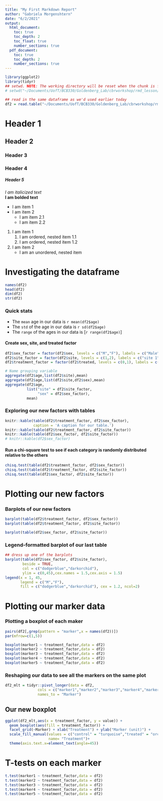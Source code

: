 ```yaml
---
title: "My First Markdown Report"
author: "Gabriela Morgenshtern"
date: "6/2/2021"
output:
  html_document: 
    toc: true
    toc_depth: 2
    toc_float: true
    number_sections: true
  pdf_document: 
    toc: true
    toc_depth: 2
    number_sections: true
---
```


```r
library(ggplot2)
library(tidyr)
## setwd. NOTE: The working directory will be reset when the chunk is finished running.
# setwd("~/Documents/UofT/BCB330/Goldenberg_Lab/cbrworkshop/rmd_lesson/data")

## read in the same dataframe as we'd used earlier today
df2 = read.table("~/Documents/UofT/BCB330/Goldenberg_Lab/cbrworkshop/rmd_lesson/data/Example_data2.txt", header = TRUE, as.is =TRUE)
```

# Header 1
## Header 2
### Header 3
### Header 4
##### Header 5
*I am italicized text*  
**I am bolded text**

+ I am item 1    
+ I am item 2  
    - I am item 2.1  
    - I am item 2.2  
  
  
1. I am item 1    
    1. I am ordered, nested item 1.1   
    2. I am ordered, nested item 1.2   
2. I am item 2    
    - I am an unordered, nested item 

# Investigating the dataframe
``` r
names(df2)
head(df2)
dim(df2)
str(df2)
```

### Quick stats
* The `mean` age in our data is `r mean(df2$age)`
* The `std` of the age in our data is `r sd(df2$age)`
* The `range` of the ages in our data is [`r range(df2$age)`]

#### Create sex, site, and treated factor 
```r
df2$sex_factor = factor(df2$sex, levels = c("M","F"), labels = c("Male","Female"))
df2$site_factor = factor(df2$site, levels = c(1,2), labels = c("site 1","site 2"))
df2$treatment_factor = factor(df2$treated, levels = c(0,1), labels = c("control","treated"))
```


```r
# Name grouping variable
aggregate(df2$age,list(df2$site),mean)
aggregate(df2$age,list(df2$site,df2$sex),mean)
aggregate(df2$age,
          list("site" = df2$site_factor,
               "sex" = df2$sex_factor), 
          mean)
```

### Exploring our new factors with tables
```r
knitr::kable(table(df2$treatment_factor, df2$sex_factor), 
             caption = 'A caption for our table.')
knitr::kable(table(df2$treatment_factor, df2$site_factor))
knitr::kable(table(df2$sex_factor, df2$site_factor))
# knitr::kable(df2$sex_factor)
```

#### Run a chi-square test to see if each category is randomly distributed relative to the others
```r
chisq.test(table(df2$treatment_factor, df2$sex_factor))
chisq.test(table(df2$treatment_factor, df2$site_factor))
chisq.test(table(df2$sex_factor, df2$site_factor))
```

# Plotting our new factors
### Barplots of our new factors
```r
barplot(table(df2$treatment_factor, df2$sex_factor))
barplot(table(df2$treatment_factor, df2$site_factor))
```

``` r
barplot(table(df2$sex_factor, df2$site_factor))
```

### Legend-formatted barplot of our last table  
```r
## dress up one of the barplots 
barplot(table(df2$sex_factor, df2$site_factor),
        beside = TRUE,
        col = c("dodgerblue","darkorchid"),
        ylim = c(0,45),cex.names = 1.5,cex.axis = 1.5)
legend(x = 1, 45,
       legend = c("M","F"),
       fill = c("dodgerblue","darkorchid"), cex = 1.2, ncol=2)
```

# Plotting our marker data 
### Plotting a boxplot of each maker
```r
pairs(df2[,grep(pattern = "marker",x = names(df2))])
par(mfrow=c(1,5))

boxplot(marker1 ~ treatment_factor,data = df2)
boxplot(marker2 ~ treatment_factor,data = df2)
boxplot(marker3 ~ treatment_factor,data = df2)
boxplot(marker4 ~ treatment_factor,data = df2)
boxplot(marker5 ~ treatment_factor,data = df2)
```

### Reshaping our data to see all the markers on the same plot 
```r
df2_mlt = tidyr::pivot_longer(data = df2, 
               cols = c("marker1","marker2","marker3","marker4","marker5"),
               names_to = "Marker")

```

## Our new boxplot 
```r
ggplot(df2_mlt,aes(x = treatment_factor, y = value)) +
  geom_boxplot(aes(fill = treatment_factor)) + 
  facet_grid(~Marker) + xlab("Treatment") + ylab("Marker (unit)") + 
  scale_fill_manual(values = c("control" = "turquoise","treated" = "orchid"),
                    name= "Treatment")+
  theme(axis.text.x=element_text(angle=45))

```

# T-tests on each marker
```r
t.test(marker1 ~ treatment_factor,data = df2)
t.test(marker2 ~ treatment_factor,data = df2)
t.test(marker3 ~ treatment_factor,data = df2)
t.test(marker4 ~ treatment_factor,data = df2)
t.test(marker5 ~ treatment_factor,data = df2)

```




 
  



